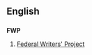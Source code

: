 ==English==

==={{initialism-old|en}}===
'''FWP'''
# {{US}} [[w:Federal Writers' Project|Federal Writers' Project]]